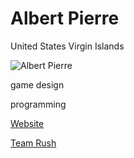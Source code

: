 # Albert Pierre

<Location>

United States Virgin Islands

</Location>

![Albert Pierre](./directory_images/Albert_Pierre.png)

<Skills>

game design 

programming

</Skills>

<Personal>

[Website](https://artofalbertpierre.com/)

</Personal>

<Games>
<!-- Up to 3 games please! -->

[Team Rush](https://albertpierre.itch.io/team-rush)

</Games>
